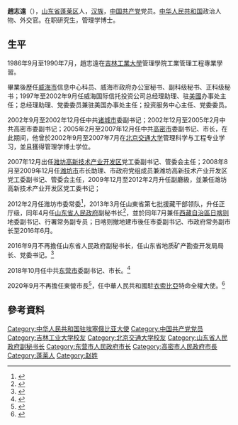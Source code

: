{{Infobox person
|name=趙志遠
|birth_date={{birth year and age|1968|4}}
|ancestor=[[山东省|山东省]][[蓬莱区|蓬莱区]]
|nationality={{PRC}}
|title=中国驻埃塞俄比亚大使
|ethnicity=[[漢族|漢族]]
|gender=男
|party={{cpc}}
|website=
}}
'''趙志遠'''（{{bd|1968年|4月}}），[[山东省|山东省]][[蓬莱区|蓬莱区]]人，[[汉族|汉族]]，[[中国共产党|中国共产党]]党员。[[中华人民共和国|中华人民共和国]]政治人物、外交官。在职研究生，管理学博士。

==生平==
1986年9月至1990年7月，趙志遠在[[吉林工業大學|吉林工業大學]]管理學院工業管理工程專業學習。

畢業後歷任[[威海市|威海市]]信息中心科员、威海市政府办公室秘书、副科级秘书、正科级秘书；1997年至2002年9月任威海国际信托投资公司总经理助理、驻[[美國|美國]]办事处主任；总经理助理、党委委员兼驻美国办事处主任；投资服务中心主任、党委委员。

2002年9月至2002年12月任中共[[诸城市|诸城市]]委副书记；2002年12月至2005年2月中共高密市委副书记；2005年2月至2007年12月任中共[[高密市|高密市]]委副书记、市长，在此期间，他曾於2002年9月至2007年7月在[[北京交通大学|北京交通大学]]管理科学与工程专业学习，並且獲得管理学博士学位。

2007年12月出任[[潍坊高新技术产业开发区|潍坊高新技术产业开发区]]党工委副书记、管委会主任；2008年8月至2009年12月任[[潍坊市|潍坊市]]市长助理、市政府党组成员兼潍坊高新技术产业开发区党工委副书记、管委会主任，2009年12月至2012年2月升任副廳級，並兼任潍坊高新技术产业开发区党工委书记；

2012年2月任潍坊市委常委<ref>{{Cite web|title=许立全当选潍坊市委书记 新一届市委常委简历(组图)|url= https://m.sohu.com/n/333875154/?pvid=000115_3w|accessdate=2012-02-06|work=搜狐}}</ref>，2013年3月任山東省第七批援藏干部领队，升任正厅级，同年4月任[[山东省人民政府|山东省人民政府]]副秘书长<ref>{{Cite web|title=赵志远任山东省政府副秘书长、援藏领队|url=http://m.dzwww.com/d9/news/8345878.html|accessdate=2013-04-09|work=大眾網|archive-date=2020-11-10|archive-url=https://web.archive.org/web/20201110141034/http://m.dzwww.com/d9/news/8345878.html|dead-url=no}}</ref>，並於同年7月兼任[[西藏自治區|西藏自治區]][[日喀则|日喀则]]地委副书记、行署常务副专员；日喀则撤地建市後任市委副书记、市政府常务副市长至2016年6月。

2016年9月不再擔任山东省人民政府副秘书长，任山东省地质矿产勘查开发局局长、党委书记。<ref>{{Cite web|title=王玉君任山东省交通厅党组书记 赵志远任省地矿局局长|url=http://m.mnw.cn/news/china/1397181.html|accessdate=2016-10-10|work=闽南网|archive-date=2020-11-10|archive-url=https://web.archive.org/web/20201110080422/http://m.mnw.cn/news/china/1397181.html|dead-url=no}}</ref>

2018年10月任中共[[东营市|东营市]]委副书记、市长。<ref>{{Cite web|title=赵志远任东营市代市长 赵豪志已任山东省应急管理厅厅长(简历)|url=http://district.ce.cn/newarea/sddy/201810/27/t20181027_30641210.shtml|accessdate=2018-10-27|work=中國經濟網|archive-date=2020-11-10|archive-url=https://web.archive.org/web/20201110152453/http://district.ce.cn/newarea/sddy/201810/27/t20181027_30641210.shtml|dead-url=no}}</ref>

2020年9月不再擔任東營市長<ref>{{Cite web|title=东营市人民代表大会常务委员会公告（第73号）|url=http://renda.dongying.gov.cn/zhongyaofabu/gonggao/2020-09-03/4347.html|accessdate=2020-09-03|work=東營市人大}}</ref>，任中華人民共和國駐[[衣索比亞|衣索比亞]]特命全權大使。<ref>{{Cite web|title=国家主席习近平任免驻外大使|url=http://www.xinhuanet.com/2020-11/05/c_1126702757.htm|accessdate=2020-11-05|work=新华网|archive-date=2020-11-10|archive-url=https://web.archive.org/web/20201110065338/http://www.xinhuanet.com/2020-11/05/c_1126702757.htm|dead-url=no}}</ref>

== 參考資料 ==
{{reflist}}

{{start box}}
{{s-dip}}
{{succession box|[[談踐|談踐]]|现任|[[中國駐衣索比亞大使列表|中華人民共和國駐衣索比亞大使]]|2020年10月－}}
{{s-gov|prc}}
{{s-before|[[趙豪志|趙豪志]]}}
{{s-title|[[東營市|東營市]]人民政府市长|2015年12月—2020年9月}}
{{s-after|[[陳必昌|陳必昌]]}}
{{s-before|[[吴建民|吴建民]]}}
{{s-title|[[高密市|高密市]]人民政府市长|2005年2月—2007年12月}}
{{s-after|[[范福生|范福生]]}}
{{end box}}

{{DEFAULTSORT:Z}}
[[Category:中华人民共和国驻埃塞俄比亚大使|Category:中华人民共和国驻埃塞俄比亚大使]]
[[Category:中国共产党党员|Category:中国共产党党员]]
[[Category:吉林工业大学校友|Category:吉林工业大学校友]]
[[Category:北京交通大学校友|Category:北京交通大学校友]]
[[Category:山东省人民政府副秘书长|Category:山东省人民政府副秘书长]]
[[Category:东营市人民政府市长|Category:东营市人民政府市长]]
[[Category:高密市人民政府市長|Category:高密市人民政府市長]]
[[Category:蓬莱人|Category:蓬莱人]]
[[Category:赵姓|Category:赵姓]]